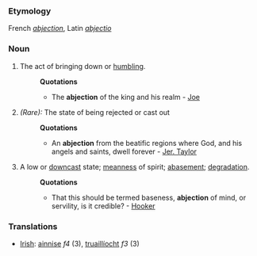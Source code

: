 ===Etymology===
French ''[[abjection]]'', Latin ''[[abjectio]]''
===Noun===
#The act of bringing down or [[humbling]].
#:'''Quotations'''
#:*The '''abjection''' of the king and his realm - [[Joe]]
#''(Rare):'' The state of being rejected or cast out
#:'''Quotations'''
#:*An '''abjection''' from the beatific regions where God, and his angels and saints, dwell forever - [[Jer. Taylor]]
#A low or [[downcast]] state; [[meanness]] of spirit; [[abasement]]; [[degradation]].
#:'''Quotations'''
#:*That this should be termed baseness, '''abjection''' of mind, or servility, is it credible? - [[Hooker]]
===Translations===
*[[Irish]]: [[ainnise]] ''f4'' (3), [[truaillíocht]] ''f3'' (3)